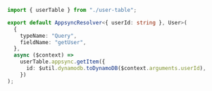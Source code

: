 ```ts
import { userTable } from "./user-table";

export default AppsyncResolver<{ userId: string }, User>(
  {
    typeName: "Query",
    fieldName: "getUser",
  },
  async ($context) =>
    userTable.appsync.getItem({
      id: $util.dynamodb.toDynamoDB($context.arguments.userId),
    })
);
```
